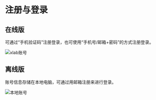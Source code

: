 # 注册与登录

## 在线版

可通过“手机验证码”注册登录，也可使用“手机号/邮箱+密码”的方式注册登录。

![xlab账号](/zh/image.png)

## 离线版

账号信息存储在本地电脑，可通过用邮箱注册来进行登录。

![本地账号](/zh/local-account-cn.png)

